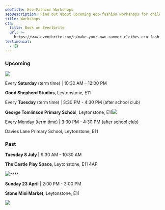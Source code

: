 ```yaml
---
seoTitle: Eco-Fashion Workshops
seoDescription: Find out about upcoming eco-fashion workshops for children in East London.
title: Workshops
cta:
  title: Book on Eventbrite
  url: >-
    https://www.eventbrite.com/e/make-your-own-summer-clothes-eco-fashion-kids-workshop-tickets-1309797572799
testimonial:
  - {}
---
```


### Upcoming

![](</good shepherd studios workshop.png>)

Every **Saturday** (term time) | 10:30 AM – 12:00 PM

**Good Shepherd Studios**, Leytonstone, E11

<ButtonComponent label="More info" url="https://wemakekidsclub.com/news/ecofashion-kids-workshops-leytonstone" />

Every **Tuesday** (term time) | 3:30 PM - 4:30 PM (after school club)

**George Tomlinson Primary School**, Leytonstone, E11![](</george tomlinson after school club.png>)

Every Monday (term time) | 3:30 PM - 4:30 PM (after school club)

Davies Lane Primary School, Leytonstone, E11

### Past

**Tuesday 8 July** | 9:30 AM - 10:30 AM

**The Castle Play Space**, Leytonstone, E11 4AP

![](</the castle play space workshop.png>)\*\*\*\*

**Sunday 23 April** | 2:00 PM - 3:00 PM

**Stone Mini Market**, Leytonstone, E11

![](</stone mini market workshop.png>)
